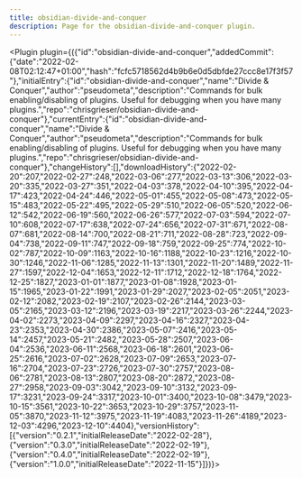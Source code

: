 ---
title: obsidian-divide-and-conquer
description: Page for the obsidian-divide-and-conquer plugin.
---


<Plugin plugin={({"id":"obsidian-divide-and-conquer","addedCommit":{"date":"2022-02-08T02:12:47+01:00","hash":"fcfc5718562d4b9b6e0d5dbfde27ccc8e17f3f57"},"initialEntry":{"id":"obsidian-divide-and-conquer","name":"Divide & Conquer","author":"pseudometa","description":"Commands for bulk enabling/disabling of plugins. Useful for debugging when you have many plugins.","repo":"chrisgrieser/obsidian-divide-and-conquer"},"currentEntry":{"id":"obsidian-divide-and-conquer","name":"Divide & Conquer","author":"pseudometa","description":"Commands for bulk enabling/disabling of plugins. Useful for debugging when you have many plugins.","repo":"chrisgrieser/obsidian-divide-and-conquer"},"changeHistory":[],"downloadHistory":{"2022-02-20":207,"2022-02-27":248,"2022-03-06":277,"2022-03-13":306,"2022-03-20":335,"2022-03-27":351,"2022-04-03":378,"2022-04-10":395,"2022-04-17":423,"2022-04-24":446,"2022-05-01":455,"2022-05-08":473,"2022-05-15":483,"2022-05-22":495,"2022-05-29":510,"2022-06-05":520,"2022-06-12":542,"2022-06-19":560,"2022-06-26":577,"2022-07-03":594,"2022-07-10":608,"2022-07-17":638,"2022-07-24":656,"2022-07-31":671,"2022-08-07":681,"2022-08-14":700,"2022-08-21":711,"2022-08-28":723,"2022-09-04":738,"2022-09-11":747,"2022-09-18":759,"2022-09-25":774,"2022-10-02":787,"2022-10-09":1163,"2022-10-16":1188,"2022-10-23":1216,"2022-10-30":1246,"2022-11-06":1285,"2022-11-13":1301,"2022-11-20":1489,"2022-11-27":1597,"2022-12-04":1653,"2022-12-11":1712,"2022-12-18":1764,"2022-12-25":1827,"2023-01-01":1877,"2023-01-08":1928,"2023-01-15":1965,"2023-01-22":1991,"2023-01-29":2027,"2023-02-05":2051,"2023-02-12":2082,"2023-02-19":2107,"2023-02-26":2144,"2023-03-05":2165,"2023-03-12":2196,"2023-03-19":2217,"2023-03-26":2244,"2023-04-02":2273,"2023-04-09":2297,"2023-04-16":2327,"2023-04-23":2353,"2023-04-30":2386,"2023-05-07":2416,"2023-05-14":2457,"2023-05-21":2482,"2023-05-28":2507,"2023-06-04":2536,"2023-06-11":2568,"2023-06-18":2601,"2023-06-25":2616,"2023-07-02":2628,"2023-07-09":2653,"2023-07-16":2704,"2023-07-23":2726,"2023-07-30":2757,"2023-08-06":2781,"2023-08-13":2807,"2023-08-20":2872,"2023-08-27":2958,"2023-09-03":3042,"2023-09-10":3132,"2023-09-17":3231,"2023-09-24":3317,"2023-10-01":3400,"2023-10-08":3479,"2023-10-15":3561,"2023-10-22":3653,"2023-10-29":3757,"2023-11-05":3870,"2023-11-12":3975,"2023-11-19":4083,"2023-11-26":4189,"2023-12-03":4296,"2023-12-10":4404},"versionHistory":[{"version":"0.2.1","initialReleaseDate":"2022-02-28"},{"version":"0.3.0","initialReleaseDate":"2022-02-19"},{"version":"0.4.0","initialReleaseDate":"2022-02-19"},{"version":"1.0.0","initialReleaseDate":"2022-11-15"}]})}></Plugin>